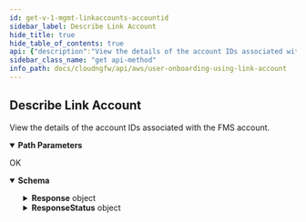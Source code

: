 ```yaml
---
id: get-v-1-mgmt-linkaccounts-accountid
sidebar_label: Describe Link Account
hide_title: true
hide_table_of_contents: true
api: {"description":"View the details of the account IDs associated with the FMS account.\n","operationId":"get-v1-mgmt-linkaccounts-accountid","parameters":[{"description":"The unique ID of the account.\n","in":"path","name":"accountid","required":true,"schema":{"type":"string"}}],"requestBody":{"content":{"application/json":{"schema":{"additionalProperties":false,"properties":{},"title":"DescribeLinkAccountRequest","type":"object"}}}},"responses":{"200":{"content":{"application/json":{"schema":{"additionalProperties":false,"properties":{"Response":{"description":"The API call response.\n","additionalProperties":false,"properties":{"AccountId":{"description":"The unique ID of the account.\n","maxLength":12,"pattern":"^$|^[0-9]+$","title":"Accountid","type":"string"},"CloudFormationTemplateURL":{"description":"The CFT URL.\n","title":"Cloudformationtemplateurl","type":"string"},"ExternalId":{"description":"A randomly generated UUID used to enable trust relationship in the role's policy.\n","title":"Externalid","type":"string"},"OnboardingStatus":{"allOf":[{"description":"An enumeration.","enum":["Success","Pending","Deleting","OffBoarding","DeleteFailed"],"title":"AccountTableEntryStatus","type":"string"}],"default":"Pending","description":"The status of account onboarding.\n"},"ServiceAccountId":{"description":"The unique ID of the dedicated service account.\n","maxLength":12,"pattern":"^$|^[0-9]+$","title":"Serviceaccountid","type":"string"},"SnsTopicArn":{"description":"The SNS topic ARN.\n","title":"Snstopicarn","type":"string"}},"title":"ResponseData","type":"object"},"ResponseStatus":{"description":"The API call response status.\n","additionalProperties":false,"properties":{"ErrorCode":{"default":0,"description":"Default value of a successful response is 0. Any other number indicates an error code.  \n\n400—HTTP bad request\n* InvalidOperationException—Operation failed because it is not valid. For example, when you delete an NGFW or rulestack in use.\n* InvalidRequestException—Operation failed due to invalid request. For example, unsupported parameter name or value in the request.\n* LimitExceededException—Operation failed due to violation in limit settings.\n* ResourceNotFoundException—Unable to locate a resource using the parameters you provided.\n* ThrottlingException—Operation failed due to throttling limitations.   \n\n500—Bad request \n* InternalServerError—Your request is valid but Cloud NGFW could not perform the operation due to a system issue.\n","title":"Errorcode","type":"integer"},"Reason":{"description":"The error description\n","title":"Reason","type":"string"}},"title":"Result","type":"object"}},"title":"DescribeLinkAccountResponse","type":"object"}}},"description":"OK"}},"tags":["UserOnboarding-LinkAccounts"],"method":"get","path":"/v1/mgmt/linkaccounts/{accountid}","servers":[{"url":"https://api.us-east-1.aws.cloudngfw.paloaltonetworks.com"}],"jsonRequestBodyExample":{},"info":{"contact":{},"description":"Cloud NGFW requires you to onboard an AWS account to create and manage the resources required by Cloud NGFW. The Cloud NGFW service uses a Cloud Formation Template (CFT) stack to create these roles needed for Cloud NGFW to access resources in your AWS environment.  \n\nA link account is an unverified account used to onboard an AWS account to a cloud NGFW service based on your input. A link account is required to run the CFT.  \n\n>**Note:** You can add only one link account per subscription.\n","title":"User Onboarding using Link Account","version":"1.0.0"},"postman":{"name":"Describe Link Account","description":{"content":"View the details of the account IDs associated with the FMS account.\n","type":"text/plain"},"url":{"path":["v1","mgmt","linkaccounts",":accountid"],"host":["{{baseUrl}}"],"query":[],"variable":[{"disabled":false,"description":{"content":"(Required) The unique ID of the account.\n","type":"text/plain"},"type":"any","value":"","key":"accountid"}]},"header":[{"key":"Content-Type","value":"application/json"},{"key":"Accept","value":"application/json"}],"method":"GET","body":{"mode":"raw","raw":"\"\"","options":{"raw":{"language":"json"}}}}}
sidebar_class_name: "get api-method"
info_path: docs/cloudngfw/api/aws/user-onboarding-using-link-account
---
```



## Describe Link Account



View the details of the account IDs associated with the FMS account.


<details style={{"marginBottom":"1rem"}} data-collapsed={false} open={true}><summary style={{}}><strong>Path Parameters</strong></summary><div><ul><ParamsItem className={"paramsItem"} param={{"description":"The unique ID of the account.\n","in":"path","name":"accountid","required":true,"schema":{"type":"string"}}}></ParamsItem></ul></div></details><div><ApiTabs><TabItem label={"200"} value={"200"}><div>

OK

</div><div><MimeTabs groupId={"mime-type"}><TabItem label={"application/json"} value={"application/json"}><SchemaTabs groupId={"schema-tabs"}><TabItem label={"Schema"} value={"Schema"}><details style={{}} data-collapsed={false} open={true}><summary style={{"textAlign":"left"}}><strong>Schema</strong></summary><div style={{"textAlign":"left","marginLeft":"1rem"}}></div><ul style={{"marginLeft":"1rem"}}><SchemaItem collapsible={true} className={"schemaItem"}><details style={{}}><summary style={{}}><strong>Response</strong><span style={{"opacity":"0.6"}}> object</span></summary><div style={{"marginLeft":"1rem"}}><div style={{"marginTop":".5rem","marginBottom":".5rem"}}>

The API call response.


</div><SchemaItem collapsible={false} name={"AccountId"} required={false} schemaDescription={"The unique ID of the account.\n"} schemaName={"Accountid"} qualifierMessage={"**Possible values:** `<= 12 characters`, Value must match regular expression `^$|^[0-9]+$`"} defaultValue={undefined}></SchemaItem><SchemaItem collapsible={false} name={"CloudFormationTemplateURL"} required={false} schemaDescription={"The CFT URL.\n"} schemaName={"Cloudformationtemplateurl"} qualifierMessage={undefined} defaultValue={undefined}></SchemaItem><SchemaItem collapsible={false} name={"ExternalId"} required={false} schemaDescription={"A randomly generated UUID used to enable trust relationship in the role's policy.\n"} schemaName={"Externalid"} qualifierMessage={undefined} defaultValue={undefined}></SchemaItem><SchemaItem collapsible={false} name={"OnboardingStatus"} required={false} schemaDescription={"An enumeration."} schemaName={"object"} qualifierMessage={undefined} defaultValue={undefined}></SchemaItem><SchemaItem collapsible={false} name={"ServiceAccountId"} required={false} schemaDescription={"The unique ID of the dedicated service account.\n"} schemaName={"Serviceaccountid"} qualifierMessage={"**Possible values:** `<= 12 characters`, Value must match regular expression `^$|^[0-9]+$`"} defaultValue={undefined}></SchemaItem><SchemaItem collapsible={false} name={"SnsTopicArn"} required={false} schemaDescription={"The SNS topic ARN.\n"} schemaName={"Snstopicarn"} qualifierMessage={undefined} defaultValue={undefined}></SchemaItem></div></details></SchemaItem><SchemaItem collapsible={true} className={"schemaItem"}><details style={{}}><summary style={{}}><strong>ResponseStatus</strong><span style={{"opacity":"0.6"}}> object</span></summary><div style={{"marginLeft":"1rem"}}><div style={{"marginTop":".5rem","marginBottom":".5rem"}}>

The API call response status.


</div><SchemaItem collapsible={false} name={"ErrorCode"} required={false} schemaDescription={"Default value of a successful response is 0. Any other number indicates an error code.  \n\n400—HTTP bad request\n* InvalidOperationException—Operation failed because it is not valid. For example, when you delete an NGFW or rulestack in use.\n* InvalidRequestException—Operation failed due to invalid request. For example, unsupported parameter name or value in the request.\n* LimitExceededException—Operation failed due to violation in limit settings.\n* ResourceNotFoundException—Unable to locate a resource using the parameters you provided.\n* ThrottlingException—Operation failed due to throttling limitations.   \n\n500—Bad request \n* InternalServerError—Your request is valid but Cloud NGFW could not perform the operation due to a system issue.\n"} schemaName={"Errorcode"} qualifierMessage={undefined} defaultValue={0}></SchemaItem><SchemaItem collapsible={false} name={"Reason"} required={false} schemaDescription={"The error description\n"} schemaName={"Reason"} qualifierMessage={undefined} defaultValue={undefined}></SchemaItem></div></details></SchemaItem></ul></details></TabItem></SchemaTabs></TabItem></MimeTabs></div></TabItem></ApiTabs></div>
      